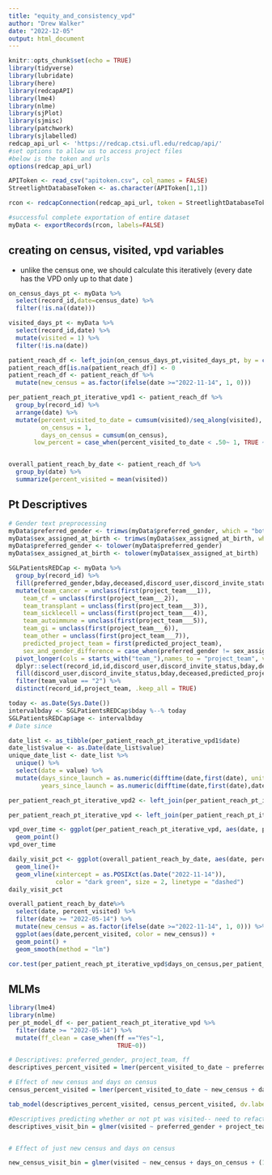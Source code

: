 ```yaml
---
title: "equity_and_consistency_vpd"
author: "Drew Walker"
date: "2022-12-05"
output: html_document
---
```


```r
knitr::opts_chunk$set(echo = TRUE)
library(tidyverse)
library(lubridate)
library(here)
library(redcapAPI)
library(lme4)
library(nlme)
library(sjPlot)
library(sjmisc)
library(patchwork)
library(sjlabelled)
redcap_api_url <- 'https://redcap.ctsi.ufl.edu/redcap/api/' 
#set options to allow us to access project files
#below is the token and urls
options(redcap_api_url)

APIToken <- read_csv("apitoken.csv", col_names = FALSE)
StreetlightDatabaseToken <- as.character(APIToken[1,1])

rcon <- redcapConnection(redcap_api_url, token = StreetlightDatabaseToken)

#successful complete exportation of entire dataset 
myData <- exportRecords(rcon, labels=FALSE)

```

## creating on census, visited, vpd variables

- unlike the census one, we should calculate this iteratively (every date has the VPD only up to that date )
```r
on_census_days_pt <- myData %>%
  select(record_id,date=census_date) %>% 
  filter(!is.na((date))) 

visited_days_pt <- myData %>% 
  select(record_id,date) %>% 
  mutate(visited = 1) %>% 
  filter(!is.na(date))

patient_reach_df <- left_join(on_census_days_pt,visited_days_pt, by = c("record_id","date"))
patient_reach_df[is.na(patient_reach_df)] <- 0
patient_reach_df <- patient_reach_df %>% 
  mutate(new_census = as.factor(ifelse(date >="2022-11-14", 1, 0)))

per_patient_reach_pt_iterative_vpd1 <- patient_reach_df %>% 
  group_by(record_id) %>% 
  arrange(date) %>% 
  mutate(percent_visited_to_date = cumsum(visited)/seq_along(visited),
         on_census = 1,
         days_on_census = cumsum(on_census),
       low_percent = case_when(percent_visited_to_date < .50~ 1, TRUE ~0))


overall_patient_reach_by_date <- patient_reach_df %>% 
  group_by(date) %>% 
  summarize(percent_visited = mean(visited))


```

## Pt Descriptives 

```r
# Gender text preprocessing
myData$preferred_gender <- trimws(myData$preferred_gender, which = "both")
myData$sex_assigned_at_birth <- trimws(myData$sex_assigned_at_birth, which = "both")
myData$preferred_gender <- tolower(myData$preferred_gender)
myData$sex_assigned_at_birth <- tolower(myData$sex_assigned_at_birth)

SGLPatientsREDCap <- myData %>% 
  group_by(record_id) %>% 
  fill(preferred_gender,bday,deceased,discord_user,discord_invite_status) %>% 
  mutate(team_cancer = unclass(first(project_team___1)),
    team_cf = unclass(first(project_team___2)),
    team_transplant = unclass(first(project_team___3)),
    team_sicklecell = unclass(first(project_team___4)),
    team_autoimmune = unclass(first(project_team___5)),
    team_gi = unclass(first(project_team___6)),
    team_other = unclass(first(project_team___7)),
    predicted_project_team = first(predicted_project_team),
    sex_and_gender_difference = case_when(preferred_gender != sex_assigned_at_birth ~ "1", TRUE~"0")) %>% 
  pivot_longer(cols = starts_with("team_"),names_to = "project_team", values_to = "team_value", values_drop_na = TRUE) %>%
  dplyr::select(record_id,id,discord_user,discord_invite_status,bday,deceased,predicted_project_team,project_team,preferred_gender,sex_assigned_at_birth,vol_preferred_pronouns___1,vol_preferred_pronouns___2,vol_preferred_pronouns___3,team_value,status,date_of_death,ff) %>% 
  fill(discord_user,discord_invite_status,bday,deceased,predicted_project_team,project_team,preferred_gender,sex_assigned_at_birth,vol_preferred_pronouns___1,vol_preferred_pronouns___2,vol_preferred_pronouns___3,team_value,status,date_of_death,ff) %>% 
  filter(team_value == "2") %>% 
  distinct(record_id,project_team, .keep_all = TRUE)

today <- as.Date(Sys.Date())
intervalbday <- SGLPatientsREDCap$bday %--% today
SGLPatientsREDCap$age <- intervalbday
# Date since 

date_list <- as_tibble(per_patient_reach_pt_iterative_vpd1$date)
date_list$value <- as.Date(date_list$value)
unique_date_list <- date_list %>% 
  unique() %>% 
  select(date = value) %>%
  mutate(days_since_launch = as.numeric(difftime(date,first(date), units = "days")), 
         years_since_launch = as.numeric(difftime(date,first(date),date, units = "days")/365))

per_patient_reach_pt_iterative_vpd2 <- left_join(per_patient_reach_pt_iterative_vpd1,unique_date_list,by ="date")

per_patient_reach_pt_iterative_vpd <- left_join(per_patient_reach_pt_iterative_vpd2,SGLPatientsREDCap, by = "record_id") 
```


```r
vpd_over_time <- ggplot(per_patient_reach_pt_iterative_vpd, aes(date, percent_visited_to_date,color = ff))+
  geom_point()
vpd_over_time

```

```r
daily_visit_pct <- ggplot(overall_patient_reach_by_date, aes(date, percent_visited))+
  geom_line()+
  geom_vline(xintercept = as.POSIXct(as.Date("2022-11-14")),
             color = "dark green", size = 2, linetype = "dashed")
daily_visit_pct

```

```r
overall_patient_reach_by_date%>% 
  select(date, percent_visited) %>% 
  filter(date >= "2022-05-14") %>% 
  mutate(new_census = as.factor(ifelse(date >="2022-11-14", 1, 0))) %>% 
  ggplot(aes(date,percent_visited, color = new_census)) +
  geom_point() + 
  geom_smooth(method = "lm")
```

```r
cor.test(per_patient_reach_pt_iterative_vpd$days_on_census,per_patient_reach_pt_iterative_vpd$percent_visited_to_date)
```


## MLMs 

```r
library(lme4)
library(nlme)
per_pt_model_df <- per_patient_reach_pt_iterative_vpd %>% 
  filter(date >= "2022-05-14") %>% 
  mutate(ff_clean = case_when(ff =="Yes"~1,
                              TRUE~0))

# Descriptives: preferred_gender, project_team, ff
descriptives_percent_visited = lmer(percent_visited_to_date ~ preferred_gender + project_team + ff_clean + (1|record_id), data = per_pt_model_df, REML=FALSE)

# Effect of new census and days on census 
census_percent_visited = lmer(percent_visited_to_date ~ new_census + days_on_census + ff_clean + years_since_launch + (1|record_id), data = per_pt_model_df, REML=FALSE)

tab_model(descriptives_percent_visited, census_percent_visited, dv.labels = c("Model 1: Patient Descriptives","Model 2:New Census"), show.aic = TRUE, show.dev = TRUE)

```

```r
#Descriptives predicting whether or not pt was visited-- need to refactor FF
descriptives_visit_bin = glmer(visited ~ preferred_gender + project_team + ff + (1|record_id), data = per_pt_model_df, family=binomial("logit"))


# Effect of just new census and days on census

new_census_visit_bin = glmer(visited ~ new_census + days_on_census + (1|record_id), data = per_pt_model_df, family=binomial("logit"))

```

